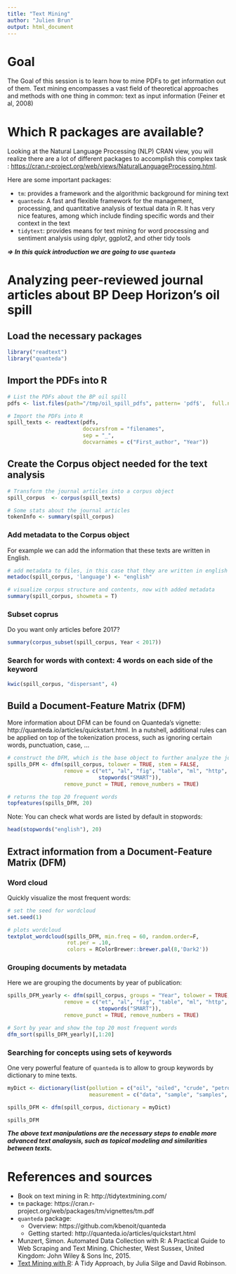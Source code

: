```yaml
---
title: "Text Mining"
author: "Julien Brun"
output: html_document
---
```



# Goal

The Goal of this session is to learn how to mine PDFs to get information out of them. Text mining encompasses a vast field of theoretical approaches and methods with one thing in common: text as input information (Feiner et al, 2008) 


# Which R packages are available?

Looking at the Natural Language Processing (NLP) CRAN view, you will realize there are a lot of different packages to accomplish this complex task : <https://cran.r-project.org/web/views/NaturalLanguageProcessing.html>.

Here are some important packages:

- `tm`: provides a framework and the algorithmic background for mining text
- `quanteda`: A fast and flexible framework for the management, processing, and quantitative analysis of textual data in R. It has very nice features, among which include finding specific words and their context in the text
- `tidytext`: provides means for text mining for word processing and sentiment analysis using dplyr, ggplot2, and other tidy tools

***=> In this quick introduction we are going to use `quanteda`***


# Analyzing peer-reviewed journal articles about BP Deep Horizon's oil spill

## Load the necessary packages

```r
library("readtext")
library("quanteda")
```

## Import the PDFs into R

```r
# List the PDFs about the BP oil spill
pdfs <- list.files(path="/tmp/oil_spill_pdfs", pattern= 'pdf$',  full.names = TRUE) 

# Import the PDFs into R
spill_texts <- readtext(pdfs, 
                        docvarsfrom = "filenames", 
                        sep = "_", 
                        docvarnames = c("First_author", "Year"))
```

## Create the Corpus object needed for the text analysis

```r
# Transform the journal articles into a corpus object
spill_corpus  <- corpus(spill_texts)

# Some stats about the journal articles
tokenInfo <- summary(spill_corpus)
```

### Add metadata to the Corpus object

For example we can add the information that these texts are written in English.
```r
# add metadata to files, in this case that they are written in english
metadoc(spill_corpus, 'language') <- "english" 

# visualize corpus structure and contents, now with added metadata
summary(spill_corpus, showmeta = T)
```

### Subset coprus

Do you want only articles before 2017?

```r
summary(corpus_subset(spill_corpus, Year < 2017))
```

### Search for words with context: 4 words on each side of the keyword

```r
kwic(spill_corpus, "dispersant", 4)
```


## Build a Document-Feature Matrix (DFM) 

More information about DFM can be found on Quanteda's vignette: http://quanteda.io/articles/quickstart.html. In a nutshell, additional rules can be applied on top of the tokenization process, such as ignoring certain words, punctuation, case, ...


```r
# construct the DFM, which is the base object to further analyze the journal articles
spills_DFM <- dfm(spill_corpus, tolower = TRUE, stem = FALSE, 
                  remove = c("et", "al", "fig", "table", "ml", "http",
                             stopwords("SMART")),
                  remove_punct = TRUE, remove_numbers = TRUE)

# returns the top 20 frequent words
topfeatures(spills_DFM, 20) 
```

Note: You can check what words are listed by default in stopwords:
```r
head(stopwords("english"), 20)
```

## Extract information from a Document-Feature Matrix (DFM) 

### Word cloud

Quickly visualize the most frequent words:

```r
# set the seed for wordcloud
set.seed(1)

# plots wordcloud
textplot_wordcloud(spills_DFM, min.freq = 60, random.order=F, 
                   rot.per = .10,  
                   colors = RColorBrewer::brewer.pal(8,'Dark2')) 
```


### Grouping documents by metadata

Here we are grouping the documents by year of publication:

```r
spills_DFM_yearly <- dfm(spill_corpus, groups = "Year", tolower = TRUE, stem = TRUE, 
                  remove = c("et", "al", "fig", "table", "ml", "http",
                             stopwords("SMART")),
                  remove_punct = TRUE, remove_numbers = TRUE)

# Sort by year and show the top 20 most frequent words
dfm_sort(spills_DFM_yearly)[,1:20]
```

### Searching for concepts using sets of keywords

One very powerful feature of `quanteda` is to allow to group keywords by dictionary to mine texts. 

```r
myDict <- dictionary(list(pollution = c("oil", "oiled", "crude", "petroleum", "pahs", "pah", "tph", "benzo", "hydrocarbons", "pollution"),
                          measurement = c("data", "sample", "samples", "sampling", "study")))
```

```r
spills_DFM <- dfm(spill_corpus, dictionary = myDict)

spills_DFM
```

***The above text manipulations are the necessary steps to enable more advanced text analaysis, such as topical modeling and similarities between texts.***



# References and sources

- Book on text mining in R: http://tidytextmining.com/
- `tm` package: https://cran.r-project.org/web/packages/tm/vignettes/tm.pdf
- `quanteda` package:
    - Overview: https://github.com/kbenoit/quanteda
    - Getting started: http://quanteda.io/articles/quickstart.html
- Munzert, Simon. Automated Data Collection with R: A Practical Guide to Web Scraping and Text Mining. Chichester, West Sussex, United Kingdom: John Wiley & Sons Inc, 2015.
- [Text Mining with R](http://tidytextmining.com): A Tidy Approach, by Julia Silge and David Robinson.
